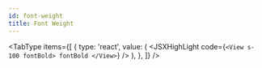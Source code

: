 ```yaml
---
id: font-weight
title: Font Weight
---
```



<FontWeight />

<TabType
  items={[
    {
      type: 'react',
      value: (
        <JSXHighLight
          code={`
<View s-100 fontBold>
  fontBold
</View>
`}
        />
      ),
    },
  ]}
/>
